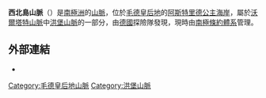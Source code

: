 {{coord|71|27|S|11|33|E|display=title}}

'''西北島山脈'''（{{lang-en|Nordwestliche Insel Mountains}}）是[[南極洲|南極洲]]的[[山脈|山脈]]，位於[[毛德皇后地|毛德皇后地]]的[[阿斯特里德公主海岸|阿斯特里德公主海岸]]，屬於[[沃爾塔特山脈|沃爾塔特山脈]]中[[洪堡山脈|洪堡山脈]]的一部分，由[[德國|德國]]探險隊發現，現時由[[南極條約體系|南極條約體系]]管理。

==外部連結==
* {{usgs-gazetteer}}

{{DEFAULTSORT:Nordwestliche Insel Mountains}}
[[Category:毛德皇后地山脈|Category:毛德皇后地山脈]]
[[Category:洪堡山脈|Category:洪堡山脈]]

{{PrincessAstridCoast-geo-stub}}